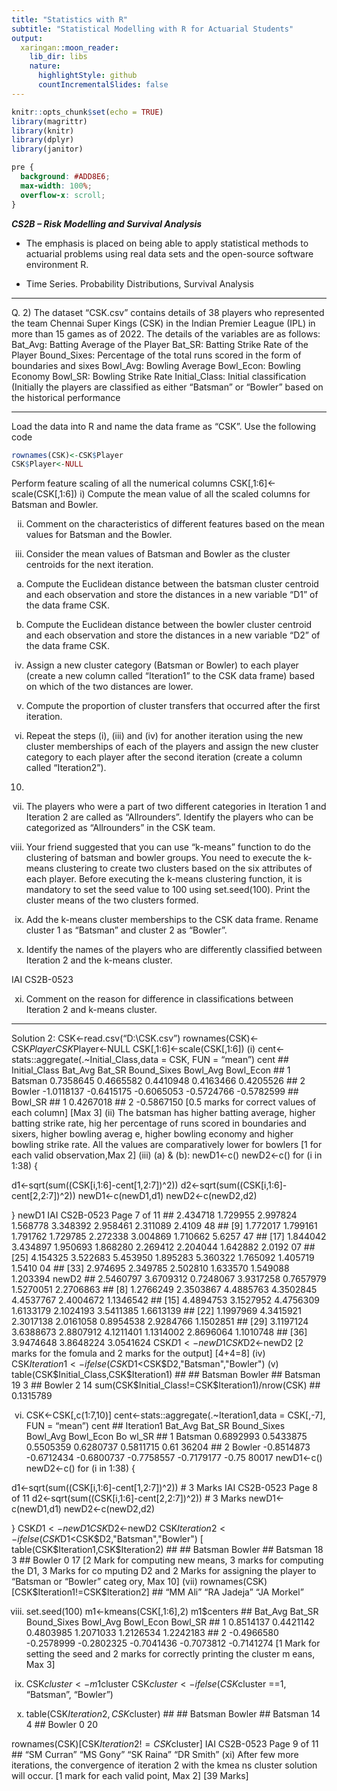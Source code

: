 ```yaml
---
title: "Statistics with R"
subtitle: "Statistical Modelling with R for Actuarial Students"
output:
  xaringan::moon_reader:
    lib_dir: libs
    nature:
      highlightStyle: github
      countIncrementalSlides: false
---
```


```r
knitr::opts_chunk$set(echo = TRUE)
library(magrittr)
library(knitr)
library(dplyr)
library(janitor)


```

```css
pre {
  background: #ADD8E6;
  max-width: 100%;
  overflow-x: scroll;
}
```

***CS2B – Risk Modelling and Survival Analysis ***


* The emphasis is placed on being able to apply statistical methods to actuarial problems using real data sets and the open-source software environment R. 

* Time Series. Probability Distributions, Survival Analysis

---

Q. 2)
The dataset “CSK.csv” contains details of 38 players who represented the team Chennai Super Kings (CSK) in the Indian Premier League (IPL) in more than 15 games as of 2022.
The details of the variables are as follows:
Bat_Avg: Batting Average of the Player
Bat_SR: Batting Strike Rate of the Player
Bound_Sixes: Percentage of the total runs scored in the form of boundaries and sixes
Bowl_Avg: Bowling Average
Bowl_Econ: Bowling Economy
Bowl_SR: Bowling Strike Rate
Initial_Class: Initial classification (Initially the players are classified as either “Batsman” or “Bowler” based on the historical performance

---

Load the data into R and name the data frame as “CSK”.
Use the following code

```r
rownames(CSK)<-CSK$Player
CSK$Player<-NULL

```

Perform feature scaling of all the numerical columns
CSK[,1:6]<-scale(CSK[,1:6])
i) Compute the mean value of all the scaled columns for Batsman and Bowler.

ii) Comment on the characteristics of different features based on the mean values for Batsman and the Bowler.

iii) Consider the mean values of Batsman and Bowler as the cluster centroids for the next iteration.
a) Compute the Euclidean distance between the batsman cluster centroid and each observation and store the distances in a new variable “D1” of the data frame CSK.

b) Compute the Euclidean distance between the bowler cluster centroid and each observation and store the distances in a new variable “D2” of the data frame CSK.

iv) Assign a new cluster category (Batsman or Bowler) to each player (create a new column called “Iteration1” to the CSK data frame) based on which of the two distances are lower.

v) Compute the proportion of cluster transfers that occurred after the first iteration.

vi) Repeat the steps (i), (iii) and (iv) for another iteration using the new cluster memberships of each of the players and assign the new cluster category to each player after the second iteration (create a column called “Iteration2”).
(10)
vii) The players who were a part of two different categories in Iteration 1 and Iteration 2 are called as “Allrounders”. Identify the players who can be categorized as “Allrounders” in the CSK team.

viii) Your friend suggested that you can use “k-means” function to do the clustering of batsman and bowler groups.
You need to execute the k-means clustering to create two clusters based on the six attributes of each player. Before executing the k-means clustering function, it is mandatory to set the seed value to 100 using set.seed(100). Print the cluster means of the two clusters formed.

ix) Add the k-means cluster memberships to the CSK data frame. Rename cluster 1 as “Batsman” and cluster 2 as “Bowler”.

x) Identify the names of the players who are differently classified between Iteration 2 and the k-means cluster.

IAI CS2B-0523

xi) Comment on the reason for difference in classifications between Iteration 2 and k-means cluster.


---

Solution 2:
CSK<-read.csv("D:\\CSK.csv")
rownames(CSK)<-CSK$Player
CSK$Player<-NULL
CSK[,1:6]<-scale(CSK[,1:6])
(i) cent<-stats::aggregate(.~Initial_Class,data = CSK, FUN = "mean")
cent
## Initial_Class Bat_Avg Bat_SR Bound_Sixes Bowl_Avg Bowl_Econ
## 1 Batsman 0.7358645 0.4665582 0.4410948 0.4163466 0.4205526
## 2 Bowler -1.0118137 -0.6415175 -0.6065053 -0.5724766 -0.5782599
## Bowl_SR
## 1 0.4267018
## 2 -0.5867150
[0.5 marks for correct values of each column]
[Max 3]
(ii) The batsman has higher batting average, higher batting strike rate, hig
her percentage of runs scored in boundaries and sixers, higher bowling averag
e, higher bowling economy and higher bowling strike rate. All the values are 
comparatively lower for bowlers
[1 for each valid observation,Max 2]
(iii) 
(a) & (b):
newD1<-c()
newD2<-c()
for (i in 1:38) {
 
 d1<-sqrt(sum((CSK[i,1:6]-cent[1,2:7])^2))
 d2<-sqrt(sum((CSK[i,1:6]-cent[2,2:7])^2))
 newD1<-c(newD1,d1)
 newD2<-c(newD2,d2)
 
}
newD1
IAI CS2B-0523
Page 7 of 11
##  2.434718 1.729955 2.997824 1.568778 3.348392 2.958461 2.311089 2.4109
48
## [9] 1.772017 1.799161 1.791762 1.729785 2.272338 3.004869 1.710662 5.6257
47
## [17] 1.844042 3.434897 1.950693 1.868280 2.269412 2.204044 1.642882 2.0192
07
## [25] 4.154325 3.522683 5.453950 1.895283 5.360322 1.765092 1.405719 1.5410
04
## [33] 2.974695 2.349785 2.502810 1.633570 1.549088 1.203394
newD2
##  2.5460797 3.6709312 0.7248067 3.9317258 0.7657979 1.5270051 2.2706863
## [8] 1.2766249 2.3503867 4.4885763 4.3502845 4.4537767 2.4004672 1.1346542
## [15] 4.4894753 3.1527952 4.4756309 1.6133179 2.1024193 3.5411385 1.6613139
## [22] 1.1997969 4.3415921 2.3017138 2.0161058 0.8954538 2.9284766 1.1502851
## [29] 3.1197124 3.6388673 2.8807912 4.1211401 1.1314002 2.8696064 1.1010748
## [36] 3.9474648 3.8648224 3.0541624
CSK$D1<-newD1
CSK$D2<-newD2
[2 marks for the fomula and 2 marks for the output]
[4+4=8]
(iv) CSK$Iteration1<-ifelse(CSK$D1<CSK$D2,"Batsman","Bowler") 
(v) table(CSK$Initial_Class,CSK$Iteration1)
## 
## Batsman Bowler
## Batsman 19 3
## Bowler 2 14
sum(CSK$Initial_Class!=CSK$Iteration1)/nrow(CSK)
##  0.1315789

(vi) CSK<-CSK[,c(1:7,10)] 
cent<-stats::aggregate(.~Iteration1,data = CSK[,-7], FUN = "mean") 
cent
## Iteration1 Bat_Avg Bat_SR Bound_Sixes Bowl_Avg Bowl_Econ Bo
wl_SR
## 1 Batsman 0.6892993 0.5433875 0.5505359 0.6280737 0.5811715 0.61
36204
## 2 Bowler -0.8514873 -0.6712434 -0.6800737 -0.7758557 -0.7179177 -0.75
80017
newD1<-c()
newD2<-c()
for (i in 1:38) {
 
 d1<-sqrt(sum((CSK[i,1:6]-cent[1,2:7])^2)) # 3 Marks
IAI CS2B-0523
Page 8 of 11
 d2<-sqrt(sum((CSK[i,1:6]-cent[2,2:7])^2)) # 3 Marks
 newD1<-c(newD1,d1)
 newD2<-c(newD2,d2)
 
}
CSK$D1<-newD1
CSK$D2<-newD2
CSK$Iteration2<-ifelse(CSK$D1<CSK$D2,"Batsman","Bowler") [
table(CSK$Iteration1,CSK$Iteration2)
## 
## Batsman Bowler
## Batsman 18 3
## Bowler 0 17
[2 Mark for computing new means, 3 marks for computing the D1, 3 Marks for co
mputing D2 and 2 Marks for assigning the player to “Batsman or “Bowler” categ
ory, Max 10]
(vii) rownames(CSK)[CSK$Iteration1!=CSK$Iteration2]
##  "MM Ali" "RA Jadeja" "JA Morkel"

(viii) 
set.seed(100)
m1<-kmeans(CSK[,1:6],2)
m1$centers
## Bat_Avg Bat_SR Bound_Sixes Bowl_Avg Bowl_Econ Bowl_SR
## 1 0.8514137 0.4421142 0.4803985 1.2071033 1.2126534 1.2242183
## 2 -0.4966580 -0.2578999 -0.2802325 -0.7041436 -0.7073812 -0.7141274
[1 Mark for setting the seed and 2 marks for correctly printing the cluster m
eans, Max 3]
(ix) CSK$cluster<-m1$cluster
CSK$cluster<-ifelse(CSK$cluster ==1, "Batsman", "Bowler")

(x) 
table(CSK$Iteration2,CSK$cluster)
## 
## Batsman Bowler
## Batsman 14 4
## Bowler 0 20

rownames(CSK)[CSK$Iteration2!=CSK$cluster]
IAI CS2B-0523
Page 9 of 11
##  "SM Curran" "MS Gony" "SK Raina" "DR Smith"
(xi) After few more iterations, the convergence of iteration 2 with the kmea
ns cluster solution will occur.
 [1 mark for each valid point, Max 2]
[39 Marks]
